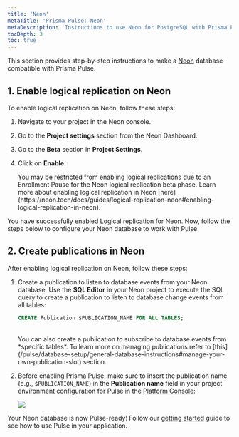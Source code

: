 ```yaml
---
title: 'Neon'
metaTitle: 'Prisma Pulse: Neon'
metaDescription: 'Instructions to use Neon for PostgreSQL with Prisma Pulse'
tocDepth: 3
toc: true
---
```


This section provides step-by-step instructions to make a [Neon](https://neon.tech/) database compatible with Prisma Pulse.

## 1. Enable logical replication on Neon

To enable logical replication on Neon, follow these steps:

1. Navigate to your project in the Neon console.
2. Go to the **Project settings** section from the Neon Dashboard.
3. Go to the **Beta** section in **Project Settings**.
4. Click on **Enable**.
   
   <Admonition type="info">
      You may be restricted from enabling logical replications due to an Enrollment Pause for the Neon logical replication beta phase. Learn more about enabling logical replication in Neon [here](https://neon.tech/docs/guides/logical-replication-neon#enabling-logical-replication-in-neon).
   </Admonition>

You have successfully enabled Logical replication for Neon. Now, follow the steps below to configure your Neon database to work with Pulse.

## 2. Create publications in Neon

After enabling logical replication on Neon, follow these steps: 

1. Create a publication to listen to database events from your Neon database. Use the **SQL Editor** in your Neon project to execute the SQL query to create a publication to listen to database change events from all tables:
   ```sql
   CREATE Publication $PUBLICATION_NAME FOR ALL TABLES;
   ```
   <br />
   <Admonition type="info">
     You can also create a publication to subscribe to database events from *specific tables*. To learn more on managing publications refer to [this](/pulse/database-setup/general-database-instructions#manage-your-own-publication-slot) section.
   </Admonition>
   
2. Before enabling Prisma Pulse, make sure to insert the publication name (e.g., `$PUBLICATION_NAME`) in the **Publication name** field in your project environment configuration for Pulse in the [Platform Console](https://pris.ly/pdp):

   ![](/img/pulse/replication-slot-submission.png)

Your Neon database is now Pulse-ready! Follow our [getting started](/pulse/getting-started#21-install-the-pulse-client-extension) guide to see how to use Pulse in your application.